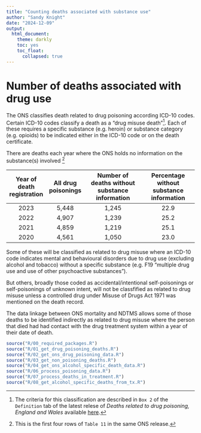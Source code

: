 ```yaml
---
title: "Counting deaths associated with substance use"
author: "Sandy Knight"
date: "2024-12-09" 
output: 
  html_document:
    theme: darkly
    toc: yes
    toc_float:
      collapsed: true
---
```

#  Number of deaths associated with drug use 

The ONS classifies death related to drug poisoning according ICD-10 codes. Certain ICD-10 codes classify a death as a "drug misuse death"[^1]. Each of these requires a specific substance (e.g. heroin) or substance category (e.g. opioids) to be indicated either in the ICD-10 code or on the death certificate. 

There are deaths each year where the ONS holds no information on the substance(s) involved [^2]

| Year of death registration | All drug poisonings | Number of deaths without substance information | Percentage without substance information |
| :------------------------: | :-----------------: | :--------------------------------------------: | :---------------------------------------: |
|            2023            |       5,448         |                     1,245                      |                  22.9                     |
|            2022            |       4,907         |                     1,239                      |                  25.2                     |
|            2021            |       4,859         |                     1,219                      |                  25.1                     |
|            2020            |       4,561         |                     1,050                      |                  23.0                     |



Some of these will be classified as related to drug misuse where an ICD-10 code indicates mental and behavioural disorders due to drug use (excluding alcohol and tobacco) without a specific substance (e.g. F19 "multiple drug use and use of other psychoactive substances"). 

But others, broadly those coded as accidental/intentional self-poisonings or self-poisonings of unknown intent, will not be classfified as related to drug misuse unless a controlled drug under Misuse of Drugs Act 1971 was mentioned on the death record. 

The data linkage between ONS mortality and NDTMS allows some of those deaths to be identified indirectly as related to drug misuse where the person that died had had contact with the drug treatment system within a year of their date of death. 

```r
source("R/00_required_packages.R")
source("R/01_get_drug_poisoning_deaths.R")
source("R/02_get_ons_drug_poisoning_data.R")
source("R/03_get_non_poisoning_deaths.R")
source("R/04_get_ons_alcohol_specific_death_data.R")
source("R/06_process_poisoning_data.R")
source("R/07_process_deaths_in_treatment.R")
source("R/08_get_alcohol_specific_deaths_from_tx.R")
```

[^1]: The criteria for this classification are described in `Box 2` of the `Definition` tab of the latest relese of *Deaths related to drug poisoning, England and Wales* available [here](https://www.ons.gov.uk/peoplepopulationandcommunity/birthsdeathsandmarriages/deaths/datasets/deathsrelatedtodrugpoisoningenglandandwalesreferencetable).
[^2]: This is the first four rows of `Table 11` in the same ONS release.
